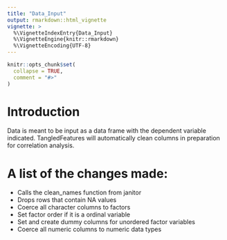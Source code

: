 ```yaml
---
title: "Data_Input"
output: rmarkdown::html_vignette
vignette: >
  %\VignetteIndexEntry{Data_Input}
  %\VignetteEngine{knitr::rmarkdown}
  %\VignetteEncoding{UTF-8}
---
```


```r
knitr::opts_chunk$set(
  collapse = TRUE,
  comment = "#>"
)
```

# Introduction
Data is meant to be input as a data frame with the dependent variable indicated. TangledFeatures will automatically clean columns in preparation for correlation analysis. 

# A list of the changes made: 

*    Calls the clean_names function from janitor 
*    Drops rows that contain NA values
*    Coerce all character columns to factors 
*    Set factor order if it is a ordinal variable 
*    Set and create dummy columns for unordered factor variables
*    Coerce all numeric columns to numeric data types


